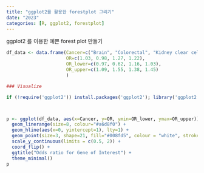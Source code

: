 ```yaml
---
title: "ggplot2를 활용한 forestplot 그리기"
date: "2023"
categories: [R, ggplot2, forestplot]
---
```


ggplot2 를 이용한 예쁜 forest plot 만들기

```r
df_data <- data.frame(Cancer=c("Brain", "Colorectal", "Kidney clear cell carcinoma", "Kidney renal papillary carcinoma"),
                      OR=c(1.03, 0.98, 1.27, 1.22),
                      OR_lower=c(0.97, 0.62, 1.16, 1.03),
                      OR_upper=c(1.09, 1.55, 1.38, 1.45)
                      )

### Visualize

if (!require('ggplot2')) install.packages('ggplot2'); library('ggplot2')   # Load ggplot2 library



p <- ggplot(df_data, aes(x=Cancer, y=OR, ymin=OR_lower, ymax=OR_upper)) + 
  geom_linerange(size=8, colour="#a6d8f0") +
  geom_hline(aes(x=0, yintercept=1), lty=1) +
  geom_point(size=3, shape=21, fill="#008fd5", colour = "white", stroke = 1) +
  scale_y_continuous(limits = c(0.5, 2)) +
  coord_flip() +
  ggtitle("Odds ratio for Gene of Interest") +
  theme_minimal()
p
```
